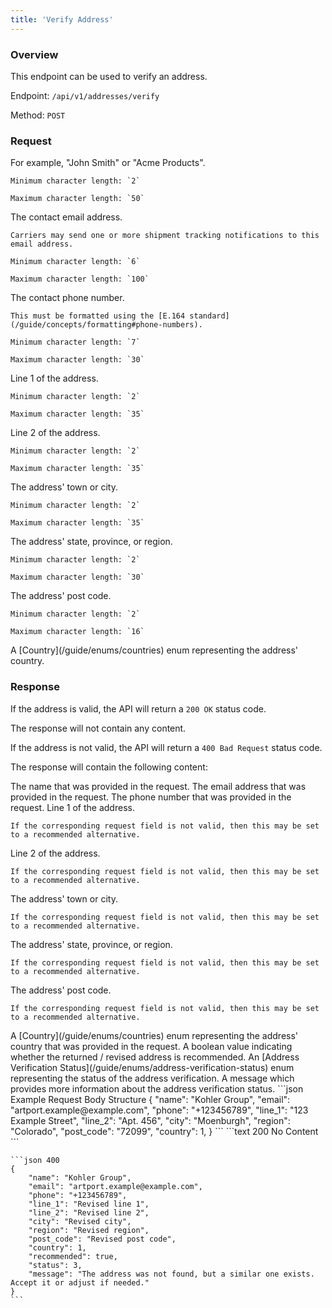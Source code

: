 ```yaml
---
title: 'Verify Address'
---
```


### Overview

This endpoint can be used to verify an address.

Endpoint: `/api/v1/addresses/verify`

Method: `POST`

### Request

<ResponseField name="name" type="string" required>
    For example, "John Smith" or "Acme Products".

    Minimum character length: `2`

    Maximum character length: `50`
</ResponseField>

<ResponseField name="email" type="string" required>
    The contact email address.

    Carriers may send one or more shipment tracking notifications to this email address.

    Minimum character length: `6`

    Maximum character length: `100`
</ResponseField>

<ResponseField name="phone" type="string" required>
    The contact phone number.

    This must be formatted using the [E.164 standard](/guide/concepts/formatting#phone-numbers).

    Minimum character length: `7`

    Maximum character length: `30`
</ResponseField>

<ResponseField name="line_1" type="string" required>
    Line 1 of the address.

    Minimum character length: `2`

    Maximum character length: `35`
</ResponseField>

<ResponseField name="line_2" type="string">
    Line 2 of the address.

    Minimum character length: `2`

    Maximum character length: `35`
</ResponseField>

<ResponseField name="city" type="string" required>
    The address' town or city.

    Minimum character length: `2`

    Maximum character length: `35`
</ResponseField>

<ResponseField name="region" type="string" required>
    The address' state, province, or region.

    Minimum character length: `2`

    Maximum character length: `30`
</ResponseField>

<ResponseField name="post_code" type="string" required>
    The address' post code.

    Minimum character length: `2`

    Maximum character length: `16`
</ResponseField>

<ResponseField name="country" type="integer" required>
    A [Country](/guide/enums/countries) enum representing the address' country.
</ResponseField>

### Response

If the address is valid, the API will return a `200 OK` status code.

The response will not contain any content.

If the address is not valid, the API will return a `400 Bad Request` status code.

The response will contain the following content:

<ResponseField name="name" type="string" required>
    The name that was provided in the request.
</ResponseField>

<ResponseField name="email" type="string" required>
    The email address that was provided in the request.
</ResponseField>

<ResponseField name="phone" type="string" required>
    The phone number that was provided in the request.
</ResponseField>

<ResponseField name="line_1" type="string" required>
    Line 1 of the address.

    If the corresponding request field is not valid, then this may be set to a recommended alternative.
</ResponseField>

<ResponseField name="line_2" type="string">
    Line 2 of the address.

    If the corresponding request field is not valid, then this may be set to a recommended alternative.
</ResponseField>

<ResponseField name="city" type="string" required>
    The address' town or city.

    If the corresponding request field is not valid, then this may be set to a recommended alternative.
</ResponseField>

<ResponseField name="region" type="string" required>
    The address' state, province, or region.

    If the corresponding request field is not valid, then this may be set to a recommended alternative.
</ResponseField>

<ResponseField name="post_code" type="string" required>
    The address' post code.

    If the corresponding request field is not valid, then this may be set to a recommended alternative.
</ResponseField>

<ResponseField name="country" type="integer" required>
    A [Country](/guide/enums/countries) enum representing the address' country that was provided in the request.
</ResponseField>

<ResponseField name="recommended" type="boolean" required>
    A boolean value indicating whether the returned / revised address is recommended.
</ResponseField>

<ResponseField name="status" type="integer" required>
    An [Address Verification Status](/guide/enums/address-verification-status) enum representing the status of the address verification.
</ResponseField>

<ResponseField name="message" type="string" required>
    A message which provides more information about the address verification status.
</ResponseField>

<RequestExample>
    ```json Example Request Body Structure
    {
        "name": "Kohler Group",
        "email": "artport.example@example.com",
        "phone": "+123456789",
        "line_1": "123 Example Street",
        "line_2": "Apt. 456",
        "city": "Moenburgh",
        "region": "Colorado",
        "post_code": "72099",
        "country": 1,
    }
    ```
</RequestExample>

<ResponseExample>
    ```text 200
    No Content
    ```

    ```json 400
    {
        "name": "Kohler Group",
        "email": "artport.example@example.com",
        "phone": "+123456789",
        "line_1": "Revised line 1",
        "line_2": "Revised line 2",
        "city": "Revised city",
        "region": "Revised region",
        "post_code": "Revised post code",
        "country": 1,
        "recommended": true,
        "status": 3,
        "message": "The address was not found, but a similar one exists. Accept it or adjust if needed."
    }
    ```
</ResponseExample>